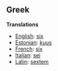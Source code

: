==Greek==

'''Translations'''

*[[English]]: [[six]]
*[[Estonian]]: [[kuus]]
*[[French]]: [[six]]
*[[Italian]]: [[sei]]
*[[Latin]]: [[sextem]]